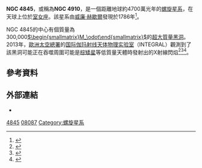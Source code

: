 {{Infobox galaxy
| name = [[New_General_Catalogue|NGC]] 4845
| image =[[File:Ngc4845-hst-606R814GB450.jpg|275px]]
| caption = NGC 4845的明亮核心中
| epoch = [[J2000|J2000]]
| type = Sab<ref name=DSO/>
| ra = {{RA|12|58|01.2}}<ref name=NED/>
| dec = {{DEC|1|34|33}}
| dist_ly =  47 [[光年|Mly]]
| z = z=0.004110 (1232 km/[[秒|s]])<ref name=NED>{{cite web|url=http://ned.ipac.caltech.edu/cgi-bin/nph-objsearch?objname=NGC+4845&extend=no|title=NCG 4845|publisher=NASA/IPAC Extragalactic Database|accessdate=2016-03-27|archive-date=2019-02-17|archive-url=https://web.archive.org/web/20190217083557/http://ned.ipac.caltech.edu/cgi-bin/nph-objsearch?objname=NGC+4845&extend=no|dead-url=no}}</ref>
| appmag_v = 11.2<ref name=DSO>{{cite web|url=http://dso-browser.com/dso/info/NGC/4845|title=NCG 4845|publisher=Deep Sky Observatory|accessdate=2016-03-27|archive-date=2015-02-24|archive-url=https://web.archive.org/web/20150224033641/http://dso-browser.com/dso/info/NGC/4845|dead-url=no}}</ref>
| size_v =  4′.9 × 1′.3<ref name=DSO/>
| constellation name = [[室女座|室女座]]
| notes =
| names = UGC 08087, 2MASX J12580124+0134320, NGC 4910<ref>{{cite web|url=http://www.ngcicproject.org/ngcicdb.asp|title=NGC 4910|publisher=The NGC/IC Project|accessdate=May 13, 2013|deadurl=yes|archiveurl=https://web.archive.org/web/20120520010558/http://www.ngcicproject.org/ngcicdb.asp|archivedate=2012年5月20日}}</ref> 
}}

'''NGC 4845'''，或稱為'''NGC 4910'''，是一個距離地球約4700萬光年的[[螺旋星系|螺旋星系]]，在天球上位於[[室女座|室女座]]。該星系由[[威廉·赫歇爾|威廉·赫歇爾]]發現於1786年<ref>{{cite web|url=http://cseligman.com/text/atlas/ngc48.htm#4845|title=NGC Objects: NGC 4800-4849|publisher=Courtney Seligman|accessdate=May 13, 2013|archive-date=2019-02-20|archive-url=https://web.archive.org/web/20190220072201/http://cseligman.com/text/atlas/ngc48.htm#4845|dead-url=yes}}</ref>。

NGC 4845的中心有個質量為300,000[[太陽質量|<math>\begin{smallmatrix}M_\odot\end{smallmatrix}</math>]]的[[超大質量黑洞|超大質量黑洞]]。2013年，[[歐洲太空總署|歐洲太空總署]]的[[国际伽玛射线天体物理实验室|国际伽玛射线天体物理实验室]]（INTEGRAL）觀測到了該黑洞可能正在吞噬周圍可能是[[棕矮星|棕矮星]]等低質量天體時發射出的X射線閃焰<ref>{{cite web|url=http://news.nationalpost.com/2013/04/04/astronomers-watch-as-supermassive-black-hole-wakes-up-swallows-planet-whole/|title=Astronomers watch as supermassive black hole ‘wakes up,’ swallows planet whole|publisher=National Post|date=April 4, 2013|accessdate=May 13, 2013|archive-date=2014-12-31|archive-url=https://web.archive.org/web/20141231210928/http://news.nationalpost.com/2013/04/04/astronomers-watch-as-supermassive-black-hole-wakes-up-swallows-planet-whole/|dead-url=no}}</ref><ref>{{cite web|url=http://www.geekosystem.com/ngc-4845-black-hole-eats-planet/|title=Watch a Black Hole Feed on Its Planet-Sized Prey|author=Jeff LaSala|publisher=Geekosystem|date=April 3, 2013|accessdate=May 13, 2013|archive-date=2014-01-28|archive-url=https://web.archive.org/web/20140128021143/http://www.geekosystem.com/ngc-4845-black-hole-eats-planet/|dead-url=no}}</ref><ref>{{cite web|title=Supermassive and super-hungry|url=http://www.spacetelescope.org/images/potw1601a/|accessdate=4 January 2016|archive-date=2016-03-15|archive-url=https://web.archive.org/web/20160315162521/http://www.spacetelescope.org/images/potw1601a/|dead-url=no}}</ref>。

==參考資料==
{{Reflist}}

==外部連結==
{{Commons category}}
* {{WikiSky}}

{{Catalogs|NGC=4845}}
{{Ngc50}}

{{DEFAULTSORT:NGC 4845}}
[[Category:室女座NGC天體|4845]]
[[Category:UGC天體|08087]]
[[Category:螺旋星系|Category:螺旋星系]]
{{galaxy-stub}}
